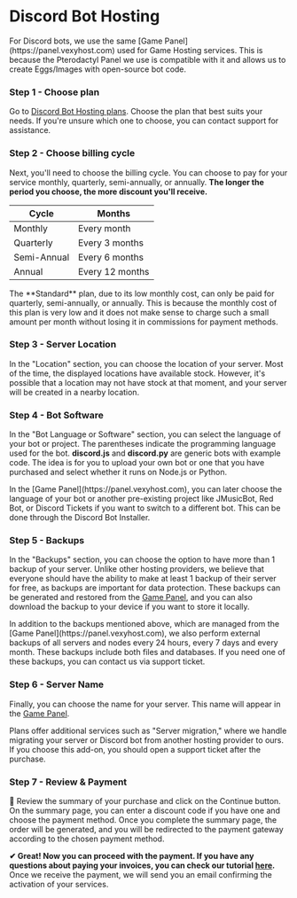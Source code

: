 # Discord Bot Hosting


<Callout>
    For Discord bots, we use the same [Game Panel](https://panel.vexyhost.com) used for Game Hosting services. This is because the Pterodactyl Panel we use is compatible with it and allows us to create Eggs/Images with open-source bot code.
</Callout> 

<Steps>

### Step 1 - Choose plan
Go to [Discord Bot Hosting plans](https://billing.vexyhost.com/store/discord-hosting). Choose the plan that best suits your needs. If you're unsure which one to choose, you can contact support for assistance.

### Step 2 - Choose billing cycle
Next, you'll need to choose the billing cycle. You can choose to pay for your service monthly, quarterly, semi-annually, or annually. **The longer the period you choose, the more discount you'll receive.**

| Cycle | Months |
| ------ | ------ |
| Monthly | Every month |
| Quarterly | Every 3 months |
| Semi-Annual | Every 6 months |
| Annual | Every 12 months |

<Callout type="info">
    The **Standard** plan, due to its low monthly cost, can only be paid for quarterly, semi-annually, or annually. This is because the monthly cost of this plan is very low and it does not make sense to charge such a small amount per month without losing it in commissions for payment methods.
</Callout> 

### Step 3 - Server Location
In the "Location" section, you can choose the location of your server. Most of the time, the displayed locations have available stock. However, it's possible that a location may not have stock at that moment, and your server will be created in a nearby location.

### Step 4 - Bot Software
In the "Bot Language or Software" section, you can select the language of your bot or project. The parentheses indicate the programming language used for the bot. **discord.js** and **discord.py** are generic bots with example code. The idea is for you to upload your own bot or one that you have purchased and select whether it runs on Node.js or Python.

<Callout type="info">
    In the [Game Panel](https://panel.vexyhost.com), you can later choose the language of your bot or another pre-existing project like JMusicBot, Red Bot, or Discord Tickets if you want to switch to a different bot. This can be done through the Discord Bot Installer.
</Callout>

### Step 5 - Backups
In the "Backups" section, you can choose the option to have more than 1 backup of your server. Unlike other hosting providers, we believe that everyone should have the ability to make at least 1 backup of their server for free, as backups are important for data protection. These backups can be generated and restored from the [Game Panel](https://panel.vexyhost.com), and you can also download the backup to your device if you want to store it locally.

<Callout type="info">
    In addition to the backups mentioned above, which are managed from the [Game Panel](https://panel.vexyhost.com), we also perform external backups of all servers and nodes every 24 hours, every 7 days and every month. These backups include both files and databases. If you need one of these backups, you can contact us via support ticket.
</Callout>

### Step 6 - Server Name
Finally, you can choose the name for your server. This name will appear in the [Game Panel](https://panel.vexyhost.com).

<Callout type="info">
    Plans offer additional services such as "Server migration," where we handle migrating your server or Discord bot from another hosting provider to ours. If you choose this add-on, you should open a support ticket after the purchase.
</Callout>

### Step 7 - Review & Payment
👀 Review the summary of your purchase and click on the Continue button. On the summary page, you can enter a discount code if you have one and choose the payment method. Once you complete the summary page, the order will be generated, and you will be redirected to the payment gateway according to the chosen payment method.

</Steps>

**✔ Great! Now you can proceed with the payment. If you have any questions about paying your invoices, you can check our tutorial [here](/payments-country).** Once we receive the payment, we will send you an email confirming the activation of your services.